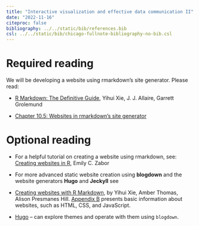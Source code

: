 ```yaml
---
title: "Interactive visualization and effective data communication II"
date: "2022-11-16"
citeproc: false
bibliography: ../../static/bib/references.bib
csl: ../../static/bib/chicago-fullnote-bibliography-no-bib.csl
---
```


# Required reading

We will be developing a website using rmarkdown's site generator. Please read:

- [R Markdown: The Definitive Guide](https://bookdown.org/yihui/rmarkdown/), Yihui Xie, J. J. Allaire, Garrett Grolemund

- [Chapter 10.5: Websites in rmarkdown’s site generator](https://bookdown.org/yihui/rmarkdown/rmarkdown-site.html)

# Optional reading

- For a helpful tutorial on creating a website using rmarkdown, see: [Creating websites in R](https://www.emilyzabor.com/tutorials/rmarkdown_websites_tutorial.html), Emily C. Zabor   
  
- For more advanced static website creation using **blogdown** and the website generators **Hugo** and **Jeckyll** see 

- [Creating websites with R Markdown](https://bookdown.org/yihui/blogdown/), by Yihui Xie, Amber Thomas, Alison Presmanes Hill. [Appendix B](https://bookdown.org/yihui/blogdown/website-basics.html#website-basics) presents basic information about websites, such as HTML, CSS, and JavaScript.
 
- [Hugo](https://gohugo.io/) -- can explore themes and operate with them using `blogdown`.


